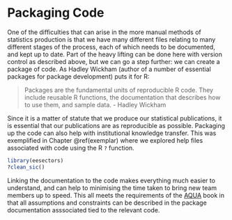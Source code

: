 # Packaging Code {#package}

One of the difficulties that can arise in the more manual methods of statistics production is that we have many different files relating to many different stages of the process, each of which needs to be documented, and kept up to date. Part of the heavy lifting can be done here with version control as described above, but we can go a step further: we can create a package of code. As Hadley Wickham (author of a number of essential packages for package development) puts it for R:

> Packages are the fundamental units of reproducible R code. They include reusable R functions, the documentation that describes how to use them, and sample data.
- Hadley Wickham

Since it is a matter of statute that we produce our statistical publications, it is essential that our publications are as reproducible as possible. Packaging up the code can also help with institutional knowledge transfer. This was exemplified in Chapter \@ref(exemplar) where we explored help files associated with code using the R `?` function.

```r
library(eesectors)
?clean_sic()
```


Linking the documentation to the code makes everything much easier to understand, and can help to minimising the time taken to bring new team members up to speed. This all meets the requirements of the [AQUA](https://www.gov.uk/government/publications/the-aqua-book-guidance-on-producing-quality-analysis-for-government) book in that all assumptions and constraints can be described in the package documentation asssociated tied to the relevant code.  